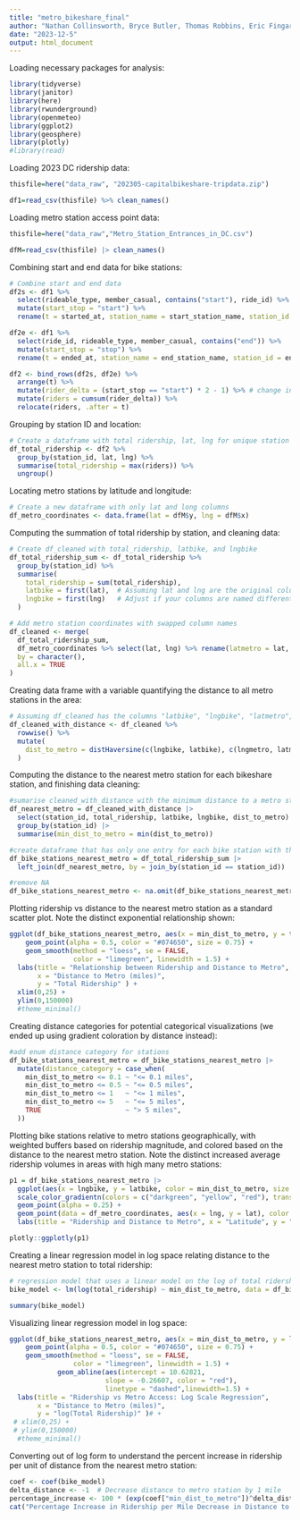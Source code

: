 ```yaml
---
title: "metro_bikeshare_final"
author: "Nathan Collinsworth, Bryce Butler, Thomas Robbins, Eric Fingar"
date: "2023-12-5"
output: html_document
---
```


Loading necessary packages for analysis:
```r

library(tidyverse)
library(janitor)
library(here)
library(rwunderground)
library(openmeteo)
library(ggplot2)
library(geosphere)
library(plotly)
#library(read)

```

Loading 2023 DC ridership data:
```r

thisfile=here("data_raw", "202305-capitalbikeshare-tripdata.zip")

df1=read_csv(thisfile) %>% clean_names()

```

Loading metro station access point data:
```r

thisfile=here("data_raw","Metro_Station_Entrances_in_DC.csv")

dfM=read_csv(thisfile) |> clean_names()

```

Combining start and end data for bike stations:
```r

# Combine start and end data
df2s <- df1 %>%
  select(rideable_type, member_casual, contains("start"), ride_id) %>% 
  mutate(start_stop = "start") %>%
  rename(t = started_at, station_name = start_station_name, station_id = start_station_id, lat = start_lat, lng = start_lng)

df2e <- df1 %>%
  select(ride_id, rideable_type, member_casual, contains("end")) %>%
  mutate(start_stop = "stop") %>%
  rename(t = ended_at, station_name = end_station_name, station_id = end_station_id, lat = end_lat, lng = end_lng)

df2 <- bind_rows(df2s, df2e) %>%
  arrange(t) %>%
  mutate(rider_delta = (start_stop == "start") * 2 - 1) %>% # change in ridership 
  mutate(riders = cumsum(rider_delta)) %>%
  relocate(riders, .after = t)

```

Grouping by station ID and location:
```r
# Create a dataframe with total ridership, lat, lng for unique station IDs
df_total_ridership <- df2 %>%
  group_by(station_id, lat, lng) %>%
  summarise(total_ridership = max(riders)) %>%
  ungroup()

```

Locating metro stations by latitude and longitude:
```r

# Create a new dataframe with only lat and long columns
df_metro_coordinates <- data.frame(lat = dfM$y, lng = dfM$x)

```

Computing the summation of total ridership by station, and cleaning data:
```r

# Create df_cleaned with total_ridership, latbike, and lngbike
df_total_ridership_sum <- df_total_ridership %>%
  group_by(station_id) %>%
  summarise(
    total_ridership = sum(total_ridership),
    latbike = first(lat),  # Assuming lat and lng are the original columns
    lngbike = first(lng)   # Adjust if your columns are named differently
  )

# Add metro station coordinates with swapped column names
df_cleaned <- merge(
  df_total_ridership_sum,
  df_metro_coordinates %>% select(lat, lng) %>% rename(latmetro = lat, lngmetro = lng),
  by = character(),
  all.x = TRUE
)

```

Creating data frame with a variable quantifying the distance to all metro stations in the area: 
```r
# Assuming df_cleaned has the columns "latbike", "lngbike", "latmetro", "lngmetro"
df_cleaned_with_distance <- df_cleaned %>%
  rowwise() %>%
  mutate(
    dist_to_metro = distHaversine(c(lngbike, latbike), c(lngmetro, latmetro)) / 1609.344
  )

```

Computing the distance to the nearest metro station for each bikeshare station, and finishing data cleaning:
```r
#sumarise cleaned_with_distance with the minimum distance to a metro station for each bike station
df_nearest_metro = df_cleaned_with_distance |>
  select(station_id, total_ridership, latbike, lngbike, dist_to_metro) |>
  group_by(station_id) |>
  summarise(min_dist_to_metro = min(dist_to_metro))

#create dataframe that has only one entry for each bike station with the distance to the nearest metro station
df_bike_stations_nearest_metro = df_total_ridership_sum |>
  left_join(df_nearest_metro, by = join_by(station_id == station_id))

#remove NA
df_bike_stations_nearest_metro <- na.omit(df_bike_stations_nearest_metro)
```

Plotting ridership vs distance to the nearest metro station as a standard scatter plot. Note the distinct exponential relationship shown:
```r

ggplot(df_bike_stations_nearest_metro, aes(x = min_dist_to_metro, y = total_ridership))+
    geom_point(alpha = 0.5, color = "#074650", size = 0.75) +
    geom_smooth(method = "loess", se = FALSE,
                color = "limegreen", linewidth = 1.5) +  
  labs(title = "Relationship between Ridership and Distance to Metro",
       x = "Distance to Metro (miles)",
       y = "Total Ridership" ) +
  xlim(0,25) +
  ylim(0,150000)
  #theme_minimal()

```

Creating distance categories for potential categorical visualizations (we ended up using gradient coloration by distance instead):
```r
#add enum distance category for stations
df_bike_stations_nearest_metro = df_bike_stations_nearest_metro |> 
  mutate(distance_category = case_when(
    min_dist_to_metro <= 0.1 ~ "<= 0.1 miles",
    min_dist_to_metro <= 0.5 ~ "<= 0.5 miles",
    min_dist_to_metro <= 1   ~ "<= 1 miles",
    min_dist_to_metro <= 5   ~ "<= 5 miles",
    TRUE                     ~ "> 5 miles",
  ))

```

Plotting bike stations relative to metro stations geographically, with weighted buffers based on ridership magnitude, and colored based on the distance to the nearest metro station. Note the distinct increased average ridership volumes in areas with high many metro stations:
```r
p1 = df_bike_stations_nearest_metro |>
  ggplot(aes(x = lngbike, y = latbike, color = min_dist_to_metro, size = total_ridership)) +
  scale_color_gradientn(colors = c("darkgreen", "yellow", "red"), trans = "log10") +
  geom_point(alpha = 0.25) +
  geom_point(data = df_metro_coordinates, aes(x = lng, y = lat), color = "blue", size = .1) + #metro station locations
  labs(title = "Ridership and Distance to Metro", x = "Latitude", y = "Longitude")

plotly::ggplotly(p1)
```

Creating a linear regression model in log space relating distance to the nearest metro station to total ridership:
```r
# regression model that uses a linear model on the log of total ridership 
bike_model <- lm(log(total_ridership) ~ min_dist_to_metro, data = df_bike_stations_nearest_metro)

summary(bike_model)

```
Visualizing linear regression model in log space:
```r

ggplot(df_bike_stations_nearest_metro, aes(x = min_dist_to_metro, y = log(total_ridership)))+
    geom_point(alpha = 0.5, color = "#074650", size = 0.75) +
    geom_smooth(method = "loess", se = FALSE,
                color = "limegreen", linewidth = 1.5) +
            geom_abline(aes(intercept = 10.62821,
                        slope = -0.26607, color = "red"),
                        linetype = "dashed",linewidth=1.5) +
  labs(title = "Ridership vs Metro Access: Log Scale Regression",
       x = "Distance to Metro (miles)",
       y = "log(Total Ridership)" )# +
 # xlim(0,25) +
 # ylim(0,150000)
  #theme_minimal()

```

Converting out of log form to understand the percent increase in ridership per unit of distance from the nearest metro station:
```r

coef <- coef(bike_model)
delta_distance <- -1  # Decrease distance to metro station by 1 mile
percentage_increase <- 100 * (exp(coef["min_dist_to_metro"])^delta_distance - 1)
cat("Percentage Increase in Ridership per Mile Decrease in Distance to Metro:", percentage_increase, "%")

```

